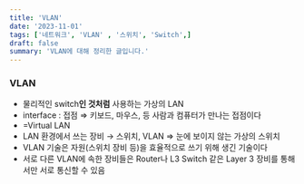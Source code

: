 ```yaml
---
title: 'VLAN'
date: '2023-11-01'
tags: ['네트워크', 'VLAN' , '스위치', 'Switch',]
draft: false
summary: 'VLAN에 대해 정리한 글입니다.'
---
```

### VLAN

- 물리적인 switch**인 것처럼** 사용하는 가상의 LAN
- interface : 접점 ⇒ 키보드, 마우스, 등 사람과 컴퓨터가 만나는 접점이다
- =Virtual LAN
- LAN 환경에서 쓰는 장비 → 스위치, VLAN ⇒  눈에 보이지 않는 가상의 스위치
- VLAN 기술은 자원(스위치 장비 등)을 효율적으로 쓰기 위해 생긴 기술이다
- 서로 다른 VLAN에 속한 장비들은 Router나 L3 Switch 같은 Layer 3 장비를 통해서만 서로 통신할 수 있음